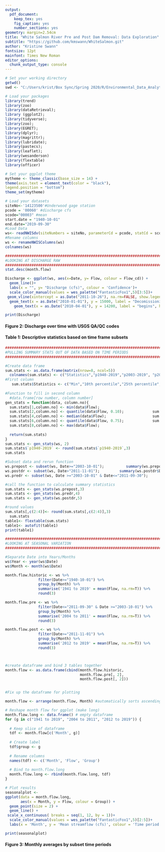 ```yaml
---
output: 
  pdf_document:
    keep_tex: yes
    fig_caption: yes
    number_sections: yes
geometry: margin=2.54cm
title: "White Salmon River Pre and Post Dam Removal: Data Exploration"
subtitle: "https://github.com/kmswann/WhiteSalmon.git"
author: "Kristine Swann"
fontsize: 12pt
mainfont: Times New Roman
editor_options: 
  chunk_output_type: console
---
```



```r
# Set your working directory
getwd()
swd <- "C:/Users/krist/Box Sync/Spring 2020/R/Environmental_Data_Analytics_2020/WhiteSalmon"

# Load your packages
library(trend)
library(zoo)
library(dataRetrieval);
library (ggplot2);
library(tidyverse);
library(zoo);
library(EGRET); 
library(dplyr); 
library(magrittr); 
library(lubridate);
library(pastecs);
library(leaflet);
library(wesanderson)
library(flextable)
library(officer)

# Set your ggplot theme
mytheme <- theme_classic(base_size = 14) +
theme(axis.text = element_text(color = "black"),
legend.position = "bottom")
theme_set(mytheme)

# Load your datasets
siteNo<-'14123500'#Underwood gage station
pcode = '00060' #discharge cfs
scode="00003" #mean
start.date = "1940-10-01" 
end.date="2019-09-30"
#Load Data
ws<- readNWISdv(siteNumbers = siteNo, parameterCd = pcode, statCd = scode, startDate=start.date, endDate=end.date)
#Rename columns
ws <- renameNWISColumns(ws)
colnames(ws)
```


```r

#################################################################################################
#LOOKING AT DISCHARGE RAW
#################################################################################################
stat.desc(month.flow)

Discharge <- ggplot(ws, aes(x=Date, y= Flow, colour = Flow_cd)) +
  geom_line()+
  labs(x = "", y= "Discharge (cfs)", colour = 'Confidence')+
  scale_color_manual(values = wes_palette("FantasticFox1",5)[3:5])+
 geom_vline(xintercept = as.Date("2011-10-26"), na.rm=FALSE, show.legend=NA, lty=2, col="black", lwd=1)+
  geom_text(x = as.Date("2010-01-01"), y = 15000, label = "Decomissioning", hjust = 1, col="#b41820", fontface = "bold", na.rm=FALSE, show.legend = FALSE)+
    geom_text(x = as.Date("2010-04-01"), y = 14200, label = "begins", hjust = 1, col="#b41820", fontface = "bold", na.rm=FALSE, show.legend = FALSE)

print(Discharge)

```
#### Figure 2: Discharge over time with USGS QA/QC codes

#### Table 1: Descriptive statistics based on time frame subsets
```r
#################################################################################################
#PULLING SUMMARY STATS OUT OF DATA BASED ON TIME PERIODS
#################################################################################################

#Create data frame
sum.stats <- as.data.frame(matrix(nrow=8, ncol=5))
  colnames(sum.stats) <- c("Statistics","p1940-2019","p2003-2019", "p2003-2011","p2011-2019")
#First column
   sum.stats$Statistics <- c("Min","10th percentile","25th percentile","Median","Mean","75th percentile", "90th percentile","Max")
   
#Function to fill in second column
  #data.frame[row number, column number]
gen_stats = function(data, column.no){
  sum.stats[1,column.no] <- min(data$Flow);               
  sum.stats[2,column.no] <- quantile(data$Flow, 0.10);             sum.stats[3,column.no] <- quantile(data$Flow, 0.25);
  sum.stats[4,column.no] <- median(data$Flow);                     sum.stats[5,column.no] <- mean(data$Flow);
  sum.stats[6,column.no] <- quantile(data$Flow, 0.75);             sum.stats[7,column.no] <- quantile(data$Flow, 0.90);
  sum.stats[8,column.no] <- max(data$Flow);               
  
  return(sum.stats)
}
sum.stats <- gen_stats(ws, 2)
sum.stats$`p1940-2019` <- round(sum.stats$`p1940-2019`,3)
sum.stats

#Subset data and rerun function
ws.prepost <- subset(ws, Date>="2003-10-01");          summary(ws.prepost$Date)
ws.postdr <- subset(ws, Date>"2011-11-01");         summary(ws.postdr$Date)
ws.predr <- subset(ws, Date >="2003-10-01" & Date<="2011-09-30");         summary(ws.predr$Date)

#call the function to calculate summary statistics
sum.stats <- gen_stats(ws.prepost,3)
sum.stats <- gen_stats(ws.predr,4)
sum.stats <- gen_stats(ws.postdr,5)

#round values
sum.stats[,c(2:4)]<- round(sum.stats[,c(2:4)],3)
  sum.stats
table1<- flextable(sum.stats)
table1<- autofit(table1)
print(table1)

```

```r
#################################################################################################
#LOOKING AT SEASONAL VARIATION
#################################################################################################

#Separate Date into Years/Months
ws$Year <- year(ws$Date)
ws$Month <- month(ws$Date)

month.flow.historic <- ws %>%
               filter(Date>="1940-10-01") %>%
               group_by(Month) %>%
               summarise('1941 to 2019' = mean(Flow, na.rm=T)) %>%  
               round(3)

month.flow.pre <- ws %>%
               filter(Date<="2011-09-30" & Date >="2003-10-01") %>%
               group_by(Month) %>%
               summarise('2004 to 2011' = mean(Flow, na.rm=T)) %>%  
               round(3)

month.flow.post <- ws %>%
               filter(Date>="2011-11-01") %>%
               group_by(Month) %>%
               summarise('2012 to 2019' = mean(Flow, na.rm=T)) %>%  
               round(3)



#create dataframe and bind 3 tables together
month.flow <- as.data.frame(cbind(month.flow.historic, 
                                  month.flow.pre[, 2], 
                                  month.flow.post[, 2])) 


#Fix up the dataframe for plotting 

month.flow <- arrange(month.flow, Month) #automatically sorts ascending

# Reshape month flow for ggplot (make long)
month.flow.long <- data.frame() # empty dataframe
for (g in c("1941 to 2019", "2004 to 2011", "2012 to 2019")) {
  
  # Keep slice of dataframe
  tdf <- month.flow[c('Month', g)]
  
  # Create label
  tdf$group <- g
  
  # Rename columns
  names(tdf) <- c('Month', 'Flow', 'Group')
  
  # Bind to month.flow.long
  month.flow.long <- rbind(month.flow.long, tdf)
}

# Plot results
seasonalplot <- 
ggplot(data = month.flow.long,
       aes(x = Month, y = Flow, colour = Group)) +
  geom_point(size = 2) +
  geom_line() +
 scale_x_continuous( breaks = seq(1, 12, by = 1))+
  scale_color_manual(values = wes_palette("FantasticFox1",5)[2:5])+
  labs(x = 'Month', y = 'Mean streamflow (cfs)', colour = 'Time period (Water Years)')

print(seasonalplot)


```

#### Figure 3: Monthly averages by subset time periods